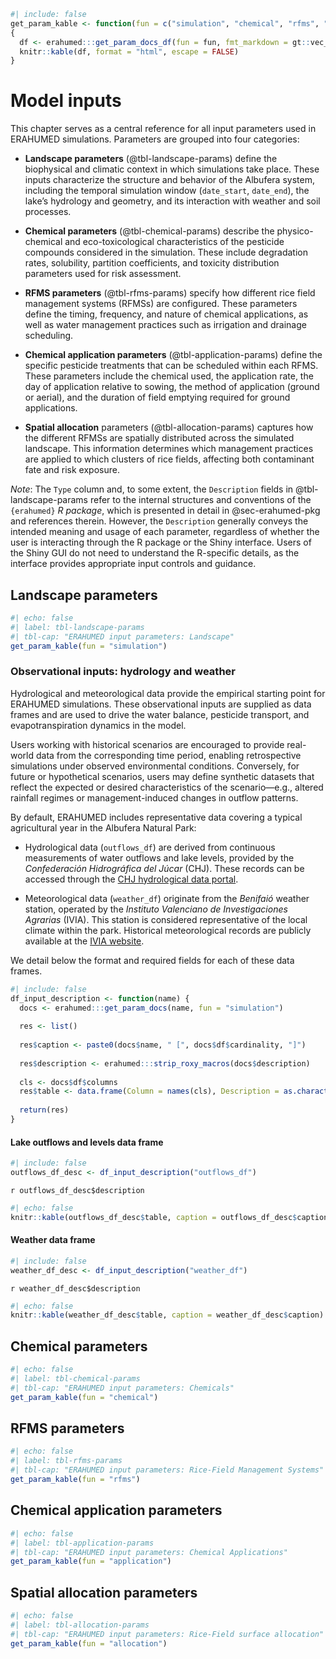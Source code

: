 ```r
#| include: false
get_param_kable <- function(fun = c("simulation", "chemical", "rfms", "allocation")) 
{
  df <- erahumed:::get_param_docs_df(fun = fun, fmt_markdown = gt::vec_fmt_markdown)
  knitr::kable(df, format = "html", escape = FALSE)
}
```

# Model inputs {#sec-model-inputs}

This chapter serves as a central reference for all input parameters used in ERAHUMED simulations. Parameters are grouped into four categories:

-   **Landscape parameters** (@tbl-landscape-params) define the biophysical and climatic context in which simulations take place. These inputs characterize the structure and behavior of the Albufera system, including the temporal simulation window (`date_start`, `date_end`), the lake’s hydrology and geometry, and its interaction with weather and soil processes.

-   **Chemical parameters** (@tbl-chemical-params) describe the physico-chemical and eco-toxicological characteristics of the pesticide compounds considered in the simulation. These include degradation rates, solubility, partition coefficients, and toxicity distribution parameters used for risk assessment.

-   **RFMS parameters** (@tbl-rfms-params) specify how different rice field management systems (RFMSs) are configured. These parameters define the timing, frequency, and nature of chemical applications, as well as water management practices such as irrigation and drainage scheduling.

-   **Chemical application parameters** (@tbl-application-params) define the specific pesticide treatments that can be scheduled within each RFMS. These parameters include the chemical used, the application rate, the day of application relative to sowing, the method of application (ground or aerial), and the duration of field emptying required for ground applications.

-   **Spatial allocation** parameters (@tbl-allocation-params) captures how the different RFMSs are spatially distributed across the simulated landscape. This information determines which management practices are applied to which clusters of rice fields, affecting both contaminant fate and risk exposure.

*Note*: The `Type` column and, to some extent, the `Description` fields in @tbl-landscape-params refer to the internal structures and conventions of the `{erahumed}` *R package*, which is presented in detail in @sec-erahumed-pkg and references therein. However, the `Description` generally conveys the intended meaning and usage of each parameter, regardless of whether the user is interacting through the R package or the Shiny interface. Users of the Shiny GUI do not need to understand the R-specific details, as the interface provides appropriate input controls and guidance.

## Landscape parameters

```r
#| echo: false
#| label: tbl-landscape-params
#| tbl-cap: "ERAHUMED input parameters: Landscape"
get_param_kable(fun = "simulation")
```

### Observational inputs: hydrology and weather

Hydrological and meteorological data provide the empirical starting point for ERAHUMED simulations. These observational inputs are supplied as data frames and are used to drive the water balance, pesticide transport, and evapotranspiration dynamics in the model.

Users working with historical scenarios are encouraged to provide real-world data from the corresponding time period, enabling retrospective simulations under observed environmental conditions. Conversely, for future or hypothetical scenarios, users may define synthetic datasets that reflect the expected or desired characteristics of the scenario—e.g., altered rainfall regimes or management-induced changes in outflow patterns.

By default, ERAHUMED includes representative data covering a typical agricultural year in the Albufera Natural Park:

-   Hydrological data (`outflows_df`) are derived from continuous measurements of water outflows and lake levels, provided by the *Confederación Hidrográfica del Júcar* (CHJ). These records can be accessed through the [CHJ hydrological data portal](https://aps.chj.es/).

-   Meteorological data (`weather_df`) originate from the *Benifaió* weather station, operated by the *Instituto Valenciano de Investigaciones Agrarias* (IVIA). This station is considered representative of the local climate within the park. Historical meteorological records are publicly available at the [IVIA website](http://riegos.ivia.es/).

We detail below the format and required fields for each of these data frames.

```r
#| include: false
df_input_description <- function(name) {
  docs <- erahumed:::get_param_docs(name, fun = "simulation")
  
  res <- list()
  
  res$caption <- paste0(docs$name, " [", docs$df$cardinality, "]")
  
  res$description <- erahumed:::strip_roxy_macros(docs$description)
  
  cls <- docs$df$columns
  res$table <- data.frame(Column = names(cls), Description = as.character(cls))
  
  return(res)
}
```

#### Lake outflows and levels data frame {#sec-weather-df}

```r
#| include: false
outflows_df_desc <- df_input_description("outflows_df")
```

`r outflows_df_desc$description`

```r
#| echo: false
knitr::kable(outflows_df_desc$table, caption = outflows_df_desc$caption)
```

#### Weather data frame

```r
#| include: false
weather_df_desc <- df_input_description("weather_df")
```

`r weather_df_desc$description`

```r
#| echo: false
knitr::kable(weather_df_desc$table, caption = weather_df_desc$caption)
```

## Chemical parameters

```r
#| echo: false
#| label: tbl-chemical-params
#| tbl-cap: "ERAHUMED input parameters: Chemicals"
get_param_kable(fun = "chemical")
```

## RFMS parameters

```r
#| echo: false
#| label: tbl-rfms-params
#| tbl-cap: "ERAHUMED input parameters: Rice-Field Management Systems"
get_param_kable(fun = "rfms")
```

## Chemical application parameters

```r
#| echo: false
#| label: tbl-application-params
#| tbl-cap: "ERAHUMED input parameters: Chemical Applications"
get_param_kable(fun = "application")
```

## Spatial allocation parameters

```r
#| echo: false
#| label: tbl-allocation-params
#| tbl-cap: "ERAHUMED input parameters: Rice-Field surface allocation"
get_param_kable(fun = "allocation")
```
